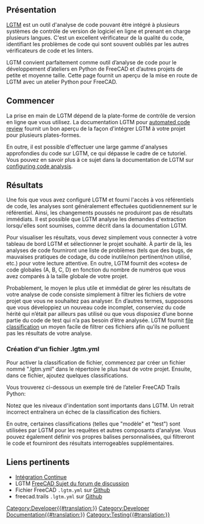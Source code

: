 <languages/>

<span id="Overview"></span>
== Présentation ==

{{TOCright}}

[https://www.lgtm.com LGTM] est un outil d'analyse de code pouvant être intégré à plusieurs systèmes de contrôle de version de logiciel en ligne et prenant en charge plusieurs langues. C'est un excellent vérificateur de la qualité du code, identifiant les problèmes de code qui sont souvent oubliés par les autres vérificateurs de code et les linters.

LGTM convient parfaitement comme outil d’analyse de code pour le développement d’ateliers en Python de FreeCAD et d’autres projets de petite et moyenne taille. Cette page fournit un aperçu de la mise en route de LGTM avec un atelier Python pour FreeCAD.

<span id="Getting_Started"></span>
== Commencer ==

La prise en main de LGTM dépend de la plate-forme de contrôle de version en ligne que vous utilisez. La documentation LGTM pour [https://lgtm.com/help/lgtm/about-automated-code-review automated code review] fournit un bon aperçu de la façon d'intégrer LGTM à votre projet pour plusieurs plates-formes.

En outre, il est possible d'effectuer une large gamme d'analyses approfondies du code sur LGTM, ce qui dépasse le cadre de ce tutoriel. Vous pouvez en savoir plus à ce sujet dans la documentation de LGTM sur [https://lgtm.com/help/lgtm/configuring-lgtm-analysis-project configuring code analysis].

<span id="Getting_Results"></span>
== Résultats ==

Une fois que vous avez configuré LGTM et fourni l'accès à vos référentiels de code, les analyses sont généralement effectuées quotidiennement sur le référentiel. Ainsi, les changements poussés ne produiront pas de résultats immédiats. Il est possible que LGTM analyse les demandes d'extraction lorsqu'elles sont soumises, comme décrit dans la documentation LGTM.

Pour visualiser les résultats, vous devez simplement vous connecter à votre tableau de bord LGTM et sélectionner le projet souhaité. À partir de là, les analyses de code fourniront une liste de problèmes (tels que des bugs, de mauvaises pratiques de codage, du code inutile/non pertinent/non utilisé, etc.) pour votre lecture attentive. En outre, LGTM fournit des «cotes» de code globales (A, B, C, D) en fonction du nombre de numéros que vous avez comparés à la taille globale de votre projet.

Probablement, le moyen le plus utile et immédiat de gérer les résultats de votre analyse de code consiste simplement à filtrer les fichiers de votre projet que vous ne souhaitez pas analyser. En d’autres termes, supposons que vous développiez un nouveau code incomplet, conserviez du code hérité qui n’était par ailleurs pas utilisé ou que vous disposiez d’une bonne partie du code de test qui n’a pas besoin d’être analysée. LGTM fournit [https://lgtm.com/help/lgtm/file-classification file classification] un moyen facile de filtrer ces fichiers afin qu'ils ne polluent pas les résultats de votre analyse.

===Création d'un fichier .lgtm.yml===

Pour activer la classification de fichier, commencez par créer un fichier nommé ".lgtm.yml" dans le répertoire le plus haut de votre projet. Ensuite, dans ce fichier, ajoutez quelques classifications.

Vous trouverez ci-dessous un exemple tiré de l’atelier FreeCAD Trails Python:

{{Code|code=
path_classifiers:
  template:
    - freecad/trails/resources
    - freecad/trails/project/commands/command_template.py
    - freecad/trails/init_gui.py
 
  test:
    - freecad/trails/project/commands/spiral_test.py
    - freecad/trails/TestFPO.py
 
  legacy:
    - freecad/trails/corridor/loft
    - freecad/trails/alignment/VerticalAlignment.py
    - freecad/trails/alignment/VerticalCurve.py
    - freecad/trails/alignment/GenerateVerticalAlignment.py
    - freecad/trails/alignment/ImportVerticalCurve.py
    - freecad/trails/corridor/template/TemplateLibrary.py
}}

Notez que les niveaux d'indentation sont importants dans LGTM. Un retrait incorrect entraînera un échec de la classification des fichiers.

En outre, certaines classifications (telles que "modèle" et "test") sont utilisées par LGTM pour les requêtes et autres composants d'analyse. Vous pouvez également définir vos propres balises personnalisées, qui filtreront le code et fourniront des résultats interrogeables supplémentaires.

<span id="Relevant_Links"></span>
== Liens pertinents == 

* [[Continuous Integration/fr|Intégration Continue]]
* LGTM [https://www.forum.freecadweb.org/viewtopic.php?f=10&t=40228 FreeCAD Sujet du forum de discussion]
* Fichier FreeCAD <tt>.lgtm.yml</tt> sur [https://github.com/FreeCAD/FreeCAD/blob/master/lgtm.yml Github]
* freecad.trails <tt>.lgtm.yml</tt> sur [https://github.com/joelgraff/freecad.trails/blob/dev/.lgtm.yml Github]
[[Category:Developer{{#translation:}}]]
[[Category:Developer Documentation{{#translation:}}]]
[[Category:Testing{{#translation:}}]]